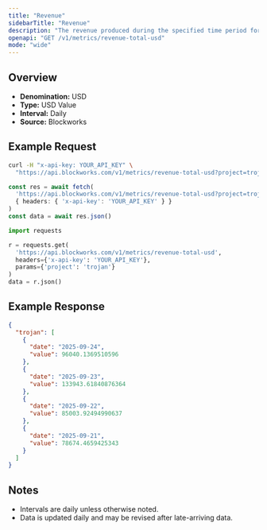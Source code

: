 ```yaml
---
title: "Revenue"
sidebarTitle: "Revenue"
description: "The revenue produced during the specified time period for given project."
openapi: "GET /v1/metrics/revenue-total-usd"
mode: "wide"
---
```


## Overview

- **Denomination:** USD
- **Type:** USD Value
- **Interval:** Daily
- **Source:** Blockworks

## Example Request

<CodeGroup>

```bash cURL
curl -H "x-api-key: YOUR_API_KEY" \
  "https://api.blockworks.com/v1/metrics/revenue-total-usd?project=trojan"
```

```typescript TypeScript
const res = await fetch(
  'https://api.blockworks.com/v1/metrics/revenue-total-usd?project=trojan',
  { headers: { 'x-api-key': 'YOUR_API_KEY' } }
)
const data = await res.json()
```

```python Python
import requests

r = requests.get(
  'https://api.blockworks.com/v1/metrics/revenue-total-usd',
  headers={'x-api-key': 'YOUR_API_KEY'},
  params={'project': 'trojan'}
)
data = r.json()
```

</CodeGroup>

## Example Response

```json
{
  "trojan": [
    {
      "date": "2025-09-24",
      "value": 96040.1369510596
    },
    {
      "date": "2025-09-23",
      "value": 133943.61840876364
    },
    {
      "date": "2025-09-22",
      "value": 85003.92494990637
    },
    {
      "date": "2025-09-21",
      "value": 78674.4659425343
    }
  ]
}
```

## Notes
- Intervals are daily unless otherwise noted.
- Data is updated daily and may be revised after late-arriving data.